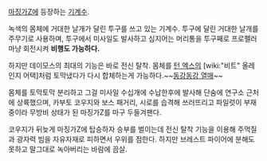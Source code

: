 [[마징가Z]]에 등장하는 [[기계수]].

녹색의 몸체에 거대한 날개가 달린 투구를 쓰고 있는 기계수. 투구에 달린 거대한 날개를 주무기로 사용하며, 투구에서 미사일도 발사하고 심지어는 머리통을 투구째로 프로펠러마냥 회전시켜 '''비행도 가능하다.'''

하지만 데이모스의 최대의 기능은 바로 전신 탈착. 몸체를 [[턴 엑스]]의 [wiki:"비트" 올레인지 어택]처럼 토막냈다가 다시 합체하는게 가능하다.~~[[동강동강 열매]]~~

몸체를 토막토막 분리하고 그걸 미사일 수십개에 수납한후에 발사해 단숨에 연구소 근처에 상륙했으며, 카부토 코우지와 보스 패거리, 시로를 습격해 쓰러뜨리고 파일럿이 부재중이라 무방비 상태가 된 마징가Z를 마구 두들겨팬다.

코우지가 뒤늦게 마징가Z에 탑승하자 승부를 벌이는데 전신 탈착 기능을 이용해 주먹질과 광자력 빔을 자유자재로 피하면서 우위를 점한다. 하지만 브레스트 파이어에 분해도 못하고 말그대로 녹아버리는 바람에 끔살.
